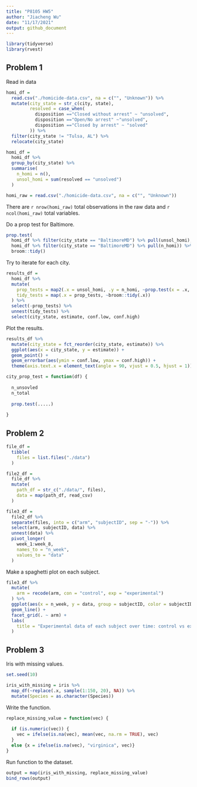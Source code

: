 ```yaml
---
title: "P8105 HW5"
author: "Jiacheng Wu"
date: "11/17/2021"
output: github_document
---
```


```r
library(tidyverse)
library(rvest)
```

## Problem 1

Read in data

```r
homi_df =
  read.csv("./homicide-data.csv", na = c("", "Unknown")) %>% 
  mutate(city_state = str_c(city, state),
         resolved = case_when(
           disposition =="Closed without arrest" ~ "unsolved",
           disposition =="Open/No arrest" ~"unsolved",
           disposition =="Closed by arrest" ~ "solved"
         )) %>% 
  filter(city_state != "Tulsa, AL") %>% 
  relocate(city_state)

homi_df =
  homi_df %>% 
  group_by(city_state) %>% 
  summarise(
    n_homi = n(),
    unsol_homi = sum(resolved == "unsolved")
  )
```

```r
homi_raw = read.csv("./homicide-data.csv", na = c("", "Unknown"))
```

There are `r nrow(homi_raw)` total observations in the raw data and `r ncol(homi_raw)` total variables. 


Do a prop test for Baltimore.

```r
prop.test(
  homi_df %>% filter(city_state == "BaltimoreMD") %>% pull(unsol_homi), 
  homi_df %>% filter(city_state == "BaltimoreMD") %>% pull(n_homi)) %>% 
  broom::tidy()
```

Try to iterate for each city.

```r
results_df = 
  homi_df %>% 
  mutate(
    prop_tests = map2(.x = unsol_homi, .y = n_homi, ~prop.test(x = .x, n = .y)),
    tidy_tests = map(.x = prop_tests, ~broom::tidy(.x))
  ) %>% 
  select(-prop_tests) %>% 
  unnest(tidy_tests) %>% 
  select(city_state, estimate, conf.low, conf.high)
```

Plot the results.

```r
results_df %>% 
  mutate(city_state = fct_reorder(city_state, estimate)) %>% 
  ggplot(aes(x = city_state, y = estimate)) +
  geom_point() + 
  geom_errorbar(aes(ymin = conf.low, ymax = conf.high)) + 
  theme(axis.text.x = element_text(angle = 90, vjust = 0.5, hjust = 1))
```



```r
city_prop_test = function(df) {
  
  n_unsovled
  n_total 
  
  prop.test(.....)
  
}
```


## Problem 2

```r
file_df = 
  tibble(
    files = list.files("./data")
  )
```

```r
file2_df = 
  file_df %>% 
  mutate(
    path_df = str_c("./data/", files),
    data = map(path_df, read_csv)
  )
```

```r
file3_df = 
  file2_df %>% 
  separate(files, into = c("arm", "subjectID", sep = "-")) %>% 
  select(arm, subjectID, data) %>% 
  unnest(data) %>% 
  pivot_longer(
    week_1:week_8,
    names_to = "n_week",
    values_to = "data"
  )
```

Make a spaghetti plot on each subject.

```r
file3_df %>% 
  mutate(
    arm = recode(arm, con = "control", exp = "experimental")
  ) %>% 
  ggplot(aes(x = n_week, y = data, group = subjectID, color = subjectID)) +
  geom_line() +
  facet_grid(. ~ arm) +
  labs(
    title = "Experimental data of each subject over time: control vs experimental"
  )
```

## Problem 3

Iris with missing values.

```r
set.seed(10)

iris_with_missing = iris %>% 
  map_df(~replace(.x, sample(1:150, 20), NA)) %>%
  mutate(Species = as.character(Species))
```

Write the function.

```r
replace_missing_value = function(vec) {
  
  if (is.numeric(vec)) {
    vec = ifelse(is.na(vec), mean(vec, na.rm = TRUE), vec)
  }
  else {x = ifelse(is.na(vec), "virginica", vec)}
}
```

Run function to the dataset. 

```r
output = map(iris_with_missing, replace_missing_value)
bind_rows(output)
```

